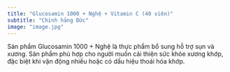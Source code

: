 ```yaml
---
title: "Glucosamin 1000 + Nghệ + Vitamin C (40 viên)"
subtitle: "Chính hãng Đức"
image: "image.jpg"
---
```


Sản phẩm Glucosamin 1000 + Nghệ là thực phẩm bổ sung hỗ trợ sụn và xương. Sản phẩm phù hợp cho người muốn cải thiện sức khỏe xương khớp, đặc biệt khi vận động nhiều hoặc có dấu hiệu thoái hóa khớp.
